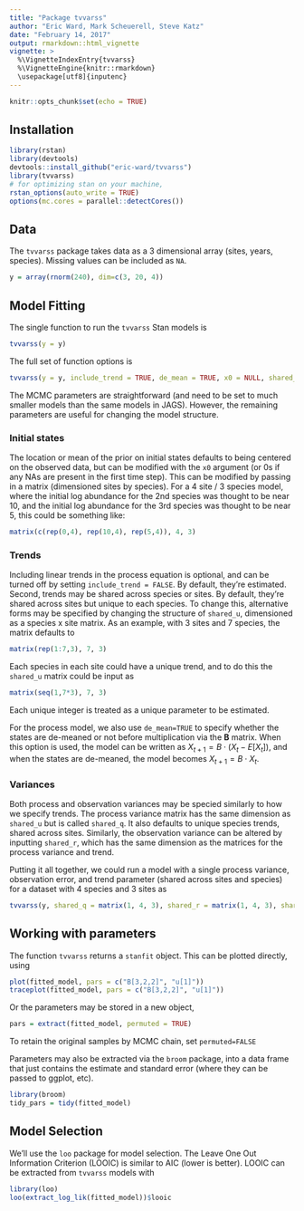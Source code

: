 ```yaml
---
title: "Package tvvarss"
author: "Eric Ward, Mark Scheuerell, Steve Katz"
date: "February 14, 2017"
output: rmarkdown::html_vignette
vignette: >
  %\VignetteIndexEntry{tvvarss}
  %\VignetteEngine{knitr::rmarkdown}
  \usepackage[utf8]{inputenc}
---
```


```r
knitr::opts_chunk$set(echo = TRUE)
```

## Installation

```r
library(rstan)
library(devtools)
devtools::install_github("eric-ward/tvvarss")
library(tvvarss)
# for optimizing stan on your machine,
rstan_options(auto_write = TRUE)
options(mc.cores = parallel::detectCores())
```

## Data

The `tvvarss` package takes data as a 3 dimensional array (sites, years, species). Missing values can be included as `NA`.

```r
y = array(rnorm(240), dim=c(3, 20, 4))
```

## Model Fitting

The single function to run the `tvvarss` Stan models is 

```r
tvvarss(y = y)
```

The full set of function options is

```r
tvvarss(y = y, include_trend = TRUE, de_mean = TRUE, x0 = NULL, shared_q = NULL, shared_r = NULL, shared_u = NULL, mcmc_iter = 1000, mcmc_warmup = 500, mcmc_thin = 1, mcmc_chain = 3)
```

The MCMC parameters are straightforward (and need to be set to much smaller models than the same models in JAGS). However, the remaining parameters are useful for changing the model structure. 

### Initial states
The location or mean of the prior on initial states defaults to being centered on the observed data, but can be modified with the `x0` argument (or 0s if any NAs are present in the first time step). This can be modified by passing in a matrix (dimensioned sites by species). For a 4 site / 3 species model, where the initial log abundance for the 2nd species was thought to be near 10, and the initial log abundance for the 3rd species was thought to be near 5, this could be something like: 

```r
matrix(c(rep(0,4), rep(10,4), rep(5,4)), 4, 3)
```


### Trends
Including linear trends in the process equation is optional, and can be turned off by setting 
`include_trend = FALSE`. By default, they're estimated. Second, trends may be shared across species or sites. By default, they're shared across sites but unique to each species. To change this, alternative forms may be specified by changing the structure of `shared_u`, dimensioned as a species x site matrix. As an example, with 3 sites and 7 species, the matrix defaults to 

```r
matrix(rep(1:7,3), 7, 3)
```

Each species in each site could have a unique trend, and to do this the `shared_u` matrix could be input as 

```r
matrix(seq(1,7*3), 7, 3)
```

Each unique integer is treated as a unique parameter to be estimated. 

For the process model, we also use `de_mean=TRUE` to specify whether the states are de-meaned or not before multiplication via the **B** matrix. When this option is used, the model can be written as ${ X }_{ t+1 }=B\cdot { \left( { X }_{ t }-E[{ X }_{ t }] \right) }$, and when the states are de-meaned, the model becomes ${ X }_{ t+1 }=B\cdot { X }_{ t }$.

### Variances

Both process and observation variances may be specied similarly to how we specify trends. The process variance matrix has the same dimension as `shared_u` but is called `shared_q`. It also defaults to unique species trends, shared across sites. Similarly, the observation variance can be altered by inputting `shared_r`, which has the same dimension as the matrices for the process variance and trend. 

Putting it all together, we could run a model with a single process variance, observation error, and trend parameter (shared across sites and species) for a dataset with 4 species and 3 sites as 

```r
tvvarss(y, shared_q = matrix(1, 4, 3), shared_r = matrix(1, 4, 3), shared_u = matrix(1, 4, 3))
```


## Working with parameters

The function `tvvarss` returns a `stanfit` object. This can be plotted directly, using 

```r
plot(fitted_model, pars = c("B[3,2,2]", "u[1]"))
traceplot(fitted_model, pars = c("B[3,2,2]", "u[1]"))
```

Or the parameters may be stored in a new object, 

```r
pars = extract(fitted_model, permuted = TRUE)
```
To retain the original samples by MCMC chain, set `permuted=FALSE`

Parameters may also be extracted via the `broom` package, into a data frame that just contains the estimate and standard error (where they can be passed to ggplot, etc). 

```r
library(broom)
tidy_pars = tidy(fitted_model)
```

## Model Selection
We'll use the `loo` package for model selection. The Leave One Out Information Criterion (LOOIC) is similar to AIC (lower is better). LOOIC can be extracted from `tvvarss` models with

```r
library(loo)
loo(extract_log_lik(fitted_model))$looic

```

